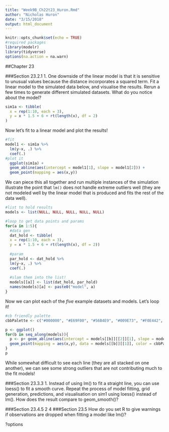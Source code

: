 ```yaml
---
title: "Week9B_Ch22t23_Huron.Rmd"
author: "Nicholas Huron"
date: "3/15/2018"
output: html_document
---
```


```r
knitr::opts_chunk$set(echo = TRUE)
#required packages
library(modelr)
library(tidyverse)
options(na.action = na.warn)
```

##Chapter 23

###Section 23.2.1
  1. One downside of the linear model is that it is sensitive to unusual values because the distance incorporates a squared term. Fit a linear model to the simulated data below, and visualise the results. Rerun a few times to generate different simulated datasets. What do you notice about the model?
```r
sim1a <- tibble(
  x = rep(1:10, each = 3),
  y = x * 1.5 + 6 + rt(length(x), df = 2)
)
```

Now let's fit to a linear model and plot the results!
```r
#fit
model1 <- sim1a %>%
  lm(y~x, .) %>%
  coef(.)
#plot it
  ggplot(sim1a) +
  geom_abline(aes(intercept = model1[1], slope = model1[2])) +
  geom_point(mapping = aes(x,y))
```

We can piece this all together and run multiple instances of the simulation illustrate the point that `lm()` does not handle extreme outliers well (they are not modeled well by the linear model that is produced and fits the rest of the data well).
```r
#list to hold results
models <- list(NULL, NULL, NULL, NULL, NULL)

#loop to get data points and params
for(a in 1:5){
  #data gen
  dat_hold <- tibble(
  x = rep(1:10, each = 3),
  y = x * 1.5 + 6 + rt(length(x), df = 2))
  
  #param
  par_hold <- dat_hold %>%
  lm(y~x, .) %>%
  coef(.)
  
  #slam them into the list!
  models[[a]] <- list(dat_hold, par_hold)
  names(models)[a] <- paste0("model", a)
}
```

Now we can plot each of the *five* example datasets and models. Let's loop it!
```r
#cb friendly palette
cbbPalette <- c("#000000", "#E69F00", "#56B4E9", "#009E73", "#F0E442", "#0072B2", "#D55E00", "#CC79A7")

p <- ggplot()
for(b in seq_along(models)){
  p <- p+ geom_abline(aes(intercept = models[[b]][[2]][1], slope = models[[b]][[2]][2]), color = cbbPalette[b]) +
  geom_point(mapping = aes(x,y), data = models[[b]][[1]], color = cbbPalette[b])
}
p
```
 
While somewhat difficult to see each line (they are all stacked on one another), we can see some strong outliers that are not contributing much to the fit models!  
  
###Section 23.3.3
  1. Instead of using lm() to fit a straight line, you can use loess() to fit a smooth curve. Repeat the process of model fitting, grid generation, predictions, and visualisation on sim1 using loess() instead of lm(). How does the result compare to geom_smooth()?
  
###Section 23.4.5
2
4
###Section 23.5
How do you set R to give warnings if observations are dropped when fitting a model like lm()?

?options